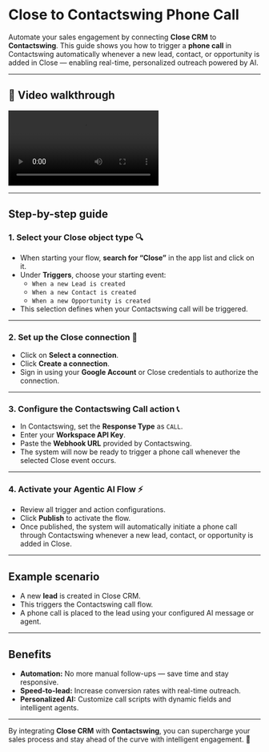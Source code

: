# Close to Contactswing Phone Call

Automate your sales engagement by connecting **Close CRM** to **Contactswing**. This guide shows you how to trigger a **phone call** in Contactswing automatically whenever a new lead, contact, or opportunity is added in Close — enabling real-time, personalized outreach powered by AI.

---

## 🎥 Video walkthrough

<div class="card-video">
  <video 
    src="https://storage.googleapis.com/helpsessionvideos/Contactswing/Videos/close.mp4" 
    autoplay 
    playsinline 
    controls 
    title="Close to Contactswing Workflow"
  ></video>
</div>

---

## Step-by-step guide

### 1. Select your Close object type 🔍

- When starting your flow, **search for “Close”** in the app list and click on it.
- Under **Triggers**, choose your starting event:
  - `When a new Lead is created`
  - `When a new Contact is created`
  - `When a new Opportunity is created`
- This selection defines when your Contactswing call will be triggered.

---

### 2. Set up the Close connection 🔐

- Click on **Select a connection**.
- Click **Create a connection**.
- Sign in using your **Google Account** or Close credentials to authorize the connection.

---

### 3. Configure the Contactswing Call action 📞

- In Contactswing, set the **Response Type** as `CALL`.
- Enter your **Workspace API Key**.
- Paste the **Webhook URL** provided by Contactswing.
- The system will now be ready to trigger a phone call whenever the selected Close event occurs.

---

### 4. Activate your Agentic AI Flow ⚡

- Review all trigger and action configurations.
- Click **Publish** to activate the flow.
- Once published, the system will automatically initiate a phone call through Contactswing whenever a new lead, contact, or opportunity is added in Close.

---

## Example scenario

- A new **lead** is created in Close CRM.
- This triggers the Contactswing call flow.
- A phone call is placed to the lead using your configured AI message or agent.

---

## Benefits

- **Automation:** No more manual follow-ups — save time and stay responsive.
- **Speed-to-lead:** Increase conversion rates with real-time outreach.
- **Personalized AI:** Customize call scripts with dynamic fields and intelligent agents.

---

By integrating **Close CRM** with **Contactswing**, you can supercharge your sales process and stay ahead of the curve with intelligent engagement. 🤖

